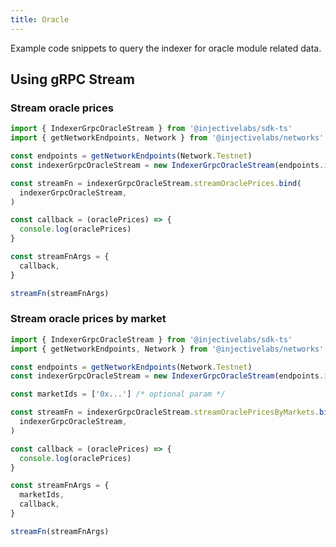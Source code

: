 ```yaml
---
title: Oracle
---
```


Example code snippets to query the indexer for oracle module related data.

## Using gRPC Stream

### Stream oracle prices

```ts
import { IndexerGrpcOracleStream } from '@injectivelabs/sdk-ts'
import { getNetworkEndpoints, Network } from '@injectivelabs/networks'

const endpoints = getNetworkEndpoints(Network.Testnet)
const indexerGrpcOracleStream = new IndexerGrpcOracleStream(endpoints.indexer)

const streamFn = indexerGrpcOracleStream.streamOraclePrices.bind(
  indexerGrpcOracleStream,
)

const callback = (oraclePrices) => {
  console.log(oraclePrices)
}

const streamFnArgs = {
  callback,
}

streamFn(streamFnArgs)
```

### Stream oracle prices by market

```ts
import { IndexerGrpcOracleStream } from '@injectivelabs/sdk-ts'
import { getNetworkEndpoints, Network } from '@injectivelabs/networks'

const endpoints = getNetworkEndpoints(Network.Testnet)
const indexerGrpcOracleStream = new IndexerGrpcOracleStream(endpoints.indexer)

const marketIds = ['0x...'] /* optional param */

const streamFn = indexerGrpcOracleStream.streamOraclePricesByMarkets.bind(
  indexerGrpcOracleStream,
)

const callback = (oraclePrices) => {
  console.log(oraclePrices)
}

const streamFnArgs = {
  marketIds,
  callback,
}

streamFn(streamFnArgs)
```
